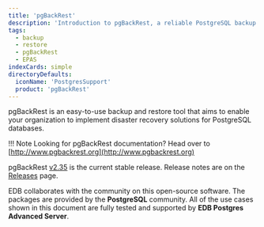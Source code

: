 ```yaml
---
title: 'pgBackRest'
description: 'Introduction to pgBackRest, a reliable PostgreSQL backup & restore tool'
tags:
  - backup
  - restore
  - pgBackRest
  - EPAS
indexCards: simple
directoryDefaults:
  iconName: 'PostgresSupport'
  product: 'pgBackRest'
---
```


pgBackRest is an easy-to-use backup and restore tool that aims to enable your organization to implement disaster recovery solutions for PostgreSQL databases. 

!!! Note
    Looking for pgBackRest documentation? Head over to [http://www.pgbackrest.org](http://www.pgbackrest.org)

pgBackRest [v2.35](https://github.com/pgbackrest/pgbackrest/releases/tag/release/2.35) is the current stable release. Release notes are on the [Releases](http://www.pgbackrest.org/release.html) page.

EDB collaborates with the community on this open-source software. The packages are provided by the **PostgreSQL** community. All of the use cases shown in this document are fully tested and supported by **EDB Postgres Advanced Server**.
